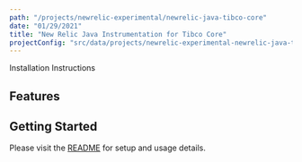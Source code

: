 ```yaml
---
path: "/projects/newrelic-experimental/newrelic-java-tibco-core"
date: "01/29/2021"
title: "New Relic Java Instrumentation for Tibco Core"
projectConfig: "src/data/projects/newrelic-experimental-newrelic-java-tibco-core.json"
---
```


<!-- Imports must occur at the top of the file -->



<Link to="https://github.com/newrelic-experimental/newrelic-java-tibco-core">Installation Instructions</Link>

## Features



## Getting Started

Please visit the [README](https://github.com/newrelic-experimental/newrelic-java-tibco-core#readme) for setup and usage details.
